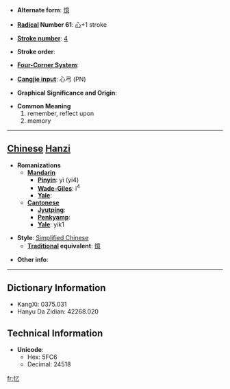* '''Alternate form''': [[憶]]

* '''[[Wiktionary:Chinese radical index| Radical]] Number 61''': [[Wiktionary:Chinese radical index 心|心]]+1 stroke

* '''[[Wiktionary:Chinese total strokes index|Stroke number]]''': [[Wiktionary:Chinese total strokes index 4|4]]

* '''Stroke order''': 

* '''[[Wiktionary:Chinese four corner index|Four-Corner System]]''': 

* '''[[Wiktionary:Chinese Cangjie index|Cangjie input]]''': 心弓 (PN)

* '''Graphical Significance and Origin''': 

* '''Common Meaning'''
*#remember, reflect upon
*# memory


----

== [[Chinese]] [[Hanzi]] ==

* '''Romanizations'''
** '''[[Mandarin]]'''
*** '''[[Pinyin]]''': yì (yi4)
*** '''[[Wade-Giles]]''': i<sup>4</sup>
*** '''[[Yale]]''': 
** '''[[Cantonese]]'''
*** '''[[Jyutping]]''':
*** '''[[Penkyamp]]''': 
*** '''[[Yale]]''': yik1

* '''Style''': [[Simplified Chinese]] 
** '''[[Traditional Chinese|Traditional]] equivalent''': [[憶]]

* '''Other info''': 

----

== Dictionary Information ==

* KangXi: 0375.031
* Hanyu Da Zidian: 42268.020

== Technical Information ==

* '''Unicode''':
** Hex: 5FC6
** Decimal: 24518

[[fr:忆]]